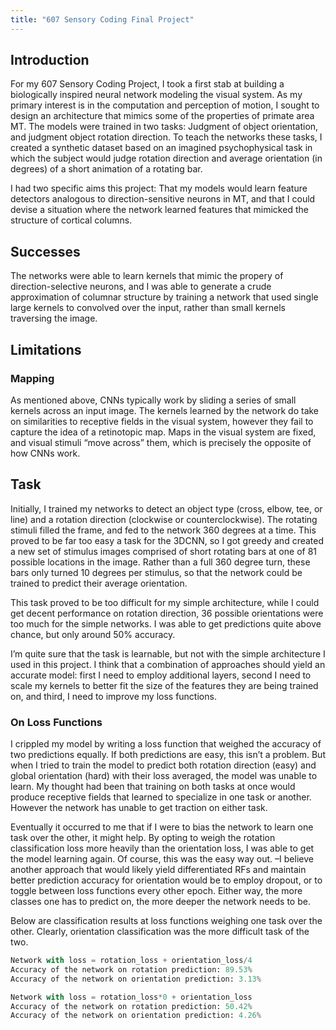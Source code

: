 ```yaml
---
title: "607 Sensory Coding Final Project"
---
```


## Introduction
For my 607 Sensory Coding Project, I took a first stab at building a biologically inspired neural network modeling the visual system. As my primary interest is in the computation and perception of motion, I sought to design an architecture that mimics some of the properties of primate area MT. 
The models were trained in two tasks: Judgment of object orientation, and judgment object rotation direction. To teach the networks these tasks, I created a synthetic dataset based on an imagined psychophysical task in which the subject would judge rotation direction and average orientation (in degrees) of a short animation of a rotating bar.

I had two specific aims this project: That my models would learn feature detectors analogous to direction-sensitive neurons in MT, and that I could devise a situation where the network learned features that mimicked the structure of cortical columns.

## Successes
The networks were able to learn kernels that mimic the propery of direction-selective neurons, and I was able to generate a crude approximation of columnar structure by training a network that used single large kernels to convolved over the input, rather than small kernels traversing the image.

## Limitations
### Mapping
As mentioned above, CNNs typically work by sliding a series of small kernels across an input image. The kernels learned by the network do take on similarities to receptive fields in the visual system, however they fail to capture the idea of a retinotopic map. Maps in the visual system are fixed, and visual stimuli "move across" them, which is precisely the opposite of how CNNs work.

## Task
Initially, I trained my networks to detect an object type (cross, elbow, tee, or line) and a rotation direction (clockwise or counterclockwise). The rotating stimuli filled the frame, and fed to the network 360 degrees at a time. This proved to be far too easy a task for the 3DCNN, so I got greedy and created a new set of stimulus images comprised of short rotating bars at one of 81 possible locations in the image. Rather than a full 360 degree turn, these bars only turned 10 degrees per stimulus, so that the network could be trained to predict their average orientation.

This task proved to be too difficult for my simple architecture, while I could get decent performance on rotation direction, 36 possible orientations were too much for the simple networks. I was able to get predictions quite above chance, but only around 50% accuracy.

I'm quite sure that the task is learnable, but not with the simple architecture I used in this project. I think that a combination of approaches should yield an accurate model: first I need to employ additional layers, second I need to scale my kernels to better fit the size of the features they are being trained on, and third, I need to improve my loss functions.

### On Loss Functions
I crippled my model by writing a loss function that weighed the accuracy of two predictions equally. If both predictions are easy, this isn't a problem. But when I tried to train the model to predict both rotation direction (easy) and global orientation (hard) with their loss averaged, the model was unable to learn. My thought had been that training on both tasks at once would produce receptive fields that learned to specialize in one task or another. However the network has unable to get traction on either task. 

Eventually it occurred to me that if I were to bias the network to learn one task over the other, it might help. By opting to weigh the rotation classification loss more heavily than the orientation loss, I was able to get the model learning again. Of course, this was the easy way out. –I believe another approach that would likely yield differentiated RFs and maintain better prediction accuracy for orientation would be to employ dropout, or to toggle between loss functions every other epoch. Either way, the more classes one has to predict on, the more deeper the network needs to be.

Below are classification results at loss functions weighing one task over the other. Clearly, orientation classification was the more difficult task of the two.

```python
Network with loss = rotation_loss + orientation_loss/4
Accuracy of the network on rotation prediction: 89.53%
Accuracy of the network on orientation prediction: 3.13%

Network with loss = rotation_loss*0 + orientation_loss
Accuracy of the network on rotation prediction: 50.42%
Accuracy of the network on orientation prediction: 4.26%
```
